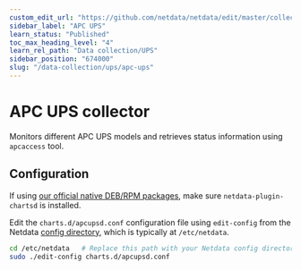 ```yaml
---
custom_edit_url: "https://github.com/netdata/netdata/edit/master/collectors/charts.d.plugin/apcupsd/README.md"
sidebar_label: "APC UPS"
learn_status: "Published"
toc_max_heading_level: "4"
learn_rel_path: "Data collection/UPS"
sidebar_position: "674000"
slug: "/data-collection/ups/apc-ups"
---
```



# APC UPS collector

Monitors different APC UPS models and retrieves status information using `apcaccess` tool.

## Configuration

If using [our official native DEB/RPM packages](/docs/installing/native-linux-distribution-packages), make sure `netdata-plugin-chartsd` is installed.

Edit the `charts.d/apcupsd.conf` configuration file using `edit-config` from the Netdata [config
directory](/docs/configuring/configuration), which is typically at `/etc/netdata`.

```bash
cd /etc/netdata   # Replace this path with your Netdata config directory, if different
sudo ./edit-config charts.d/apcupsd.conf
```


